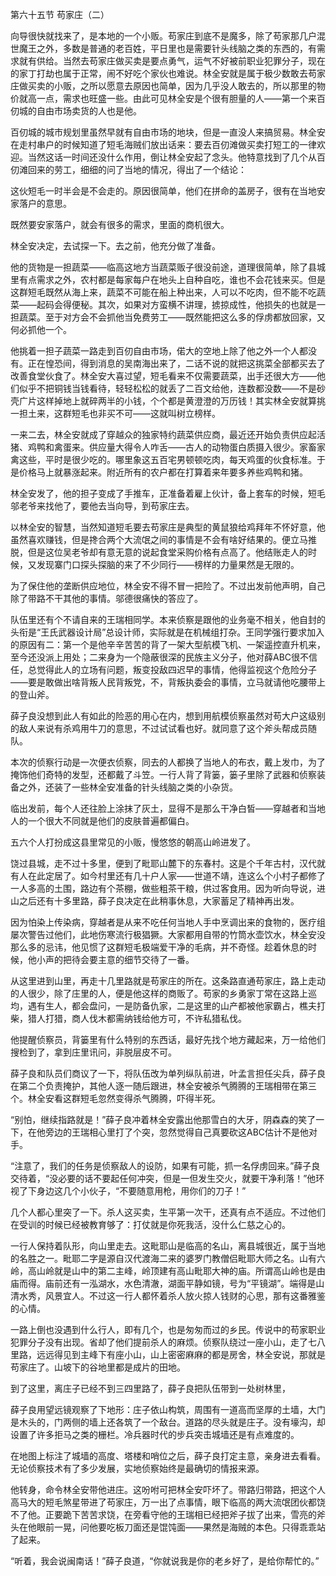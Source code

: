 

第六十五节 苟家庄（二）

向导很快就找来了，是本地的一个小贩。苟家庄到底不是魔多，除了苟家那几户混世魔王之外，多数是普通的老百姓，平日里也是需要针头线脑之类的东西的，有需求就有供给。当然去苟家庄做买卖是要点勇气，运气不好被前职业犯罪分子，现在的家丁打劫也属于正常，闹不好吃个家伙也难说。林全安就是属于极少数敢去苟家庄做买卖的小贩，之所以愿意去原因也简单，因为几乎没人敢去的，所以那里的物价就高一点，需求也旺盛一些。由此可见林全安是个很有胆量的人――第一个来百仞城的自由市场卖货的人也是他。

百仞城的城市规划里虽然早就有自由市场的地块，但是一直没人来搞贸易。林全安在走村串户的时候知道了短毛海贼们放出话来：要去百仞滩做买卖打短工的一律欢迎。当然这话一时间还没什么作用，倒让林全安起了念头。他特意找到了几个从百仞滩回来的劳工，细细的问了当地的情况，得出了一个结论：

这伙短毛一时半会是不会走的。原因很简单，他们在拼命的盖房子，很有在当地安家落户的意思。

既然要安家落户，就会有很多的需求，里面的商机很大。

林全安决定，去试探一下。去之前，他充分做了准备。

他的货物是一担蔬菜――临高这地方当蔬菜贩子很没前途，道理很简单，除了县城里有点需求之外，农村都是每家每户在地头上自种自吃，谁也不会花钱来买。但是这群短毛既然从海上来，蔬菜不可能在船上种出来，人可以不吃肉，但不能不吃蔬菜――起码会得便秘。其次，如果对方蛮横不讲理，掳掠成性，他损失的也就是一担蔬菜。至于对方会不会抓他当免费劳工――既然能把这么多的俘虏都放回家，又何必抓他一个。

他挑着一担子蔬菜一路走到百仞自由市场，偌大的空地上除了他之外一个人都没有。正在惶恐间，得到消息的吴南海出来了，二话不说的就把这挑菜全部都买去了改善食堂伙食了。林全安大喜过望，短毛看来不仅需要蔬菜，出手还很大方――他们似乎不把铜钱当钱看待，轻轻松松的就丢了二百文给他，连数都没数――不是砂壳广片这样掉地上就碎两半的小钱，个个都是黄澄澄的万历钱！其实林全安就算挑一担土来，这群短毛也非买不可――这就叫树立榜样。

一来二去，林全安就成了穿越众的独家特约蔬菜供应商，最近还开始负责供应起活猪、鸡鸭和禽蛋来。供应量大得令人咋舌――古人的动物蛋白质摄入很少。家畜家禽这些，平时是很少吃的。哪里象这五百宅男顿顿吃肉，每天鸡蛋的伙食标准。于是价格马上就暴涨起来。附近所有的农户都在打算着来年要多养些鸡鸭和猪。

林全安发了，他的担子变成了手推车，正准备着雇上伙计，备上套车的时候，短毛邬老爷来找他了，要他去当向导，到苟家庄去。

以林全安的智慧，当然知道短毛要去苟家庄是典型的黄鼠狼给鸡拜年不怀好意，他虽然喜欢赚钱，但是搀合两个大流氓之间的事情是不会有啥好结果的。便立马推脱，但是这位吴老爷却有意无意的说起食堂采购价格有点高了。他结账走人的时候，又发现寨门口探头探脑的来了不少同行――榜样的力量果然是无限的。

为了保住他的垄断供应地位，林全安不得不冒一把险了。不过出发前他声明，自己除了带路不干其他的事情。邬德很痛快的答应了。

队伍里还有个不请自来的王瑞相同学。本来侦察是跟他的业务毫不相关，他自封的头衔是“王氏武器设计局”总设计师，实际就是在机械组打杂。王同学强行要求加入的原因有二：第一个是他辛辛苦苦的背了一架大型航模飞机、一架遥控直升机来，至今还没派上用处；二来身为一个隐蔽很深的民族主义分子，他对薛ABC很不信任，总觉得此人的立场有问题，叛变投敌四迟早的事情，他得监视这个危险分子――要是敢做出啥背叛人民背叛党，不，背叛执委会的事情，立马就请他吃腰带上的登山斧。

薛子良没想到此人有如此的险恶的用心在内，想到用航模侦察虽然对苟大户这级别的敌人来说有杀鸡用牛刀的意思，不过试试看也好。就同意了这个斧头帮成员随队。

本次的侦察行动是一次便衣侦察，同去的人都换了当地人的布衣，戴上发巾，为了掩饰他们奇特的发型，还都戴了斗笠。一行人背了背篓，篓子里除了武器和侦察装备之外，还装了一些林全安准备的针头线脑之类的小杂货。

临出发前，每个人还往脸上涂抹了灰土，显得不是那么干净白皙――穿越者和当地人的一个很大不同就是他们的皮肤普遍都偏白。

五六个人打扮成这县里常见的小贩，慢悠悠的朝高山岭进发了。

饶过县城，走不过十多里，便到了毗耶山麓下的东春村。这是个千年古村，汉代就有人在此定居了。如今村里还有几十户人家――世道不靖，连这么个小村子都修了一人多高的土围，路边有个茶棚，做些粗茶干粮，供过客食用。因为听向导说，进山之后还有十多里路，薛子良决定在此稍事休息，大家蓄足了精神再出发。

因为怕染上传染病，穿越者是从来不吃任何当地人手中烹调出来的食物的，医疗组屡次警告过他们，此地伤寒流行极猖獗。大家都用自带的竹筒水壶饮水，林全安没那么多的忌讳，他见惯了这群短毛极端爱干净的毛病，并不奇怪。趁着休息的时候，他小声的把待会要主意的细节交待了一番。

从这里进到山里，再走十几里路就是苟家庄的所在。这条路直通苟家庄，路上走动的人很少，除了庄里的人，便是他这样的商贩了。苟家的乡勇家丁常在这路上巡均，遇有生人，都会盘问，一是防备仇家，二是这里的山产都被他家霸占，樵夫打柴，猎人打猎，商人伐木都需纳钱给他方可，不许私猎私伐。

他提醒侦察员，背篓里有什么特别的东西话，最好先找个地方藏起来，万一给他们搜检到了，拿到庄里讯问，非脱层皮不可。

薛子良和队员们商议了一下，将队伍改为单列纵队前进，叶孟言担任尖兵，薛子良在第二个负责掩护，其他人逐一随后跟进，林全安被杀气腾腾的王瑞相带在第三个。林全安看这群短毛忽然变得杀气腾腾，吓得半死。

“别怕，继续指路就是！”薛子良冲着林全安露出他那雪白的大牙，阴森森的笑了一下，在他旁边的王瑞相心里打了个突，忽然觉得自己真要砍这ABC估计不是他对手。

“注意了，我们的任务是侦察敌人的设防，如果有可能，抓一名俘虏回来。”薛子良交待着，“没必要的话不要起任何冲突，但是一但发生交火，就要干净利落！”他环视了下身边这几个小伙子，“不要随意用枪，用你们的刀子！”

几个人都心里突了一下。杀人这买卖，生平第一次干，还真有点不适应。不过他们在受训的时候已经被教育够了：打仗就是你死我活，没什么仁慈之心的。

一行人保持着队形，向山里走去。这毗耶山是临高的名山，离县城很近，属于当地的名胜之一。毗耶二字是源自汉代渡海二来的婆罗门教僧侣毗耶大师之名。山有六岭，高山岭就是山中的第二主峰，岭顶建有高山毗耶大神的庙。所谓高山岭也是由庙而得。庙前还有一泓湖水，水色清澈，湖面平静如镜，号为“平镜湖”。端得是山清水秀，风景宜人。不过这一行人都怀着杀人放火掠人钱财的心思，那有这番雅鉴的心情。

一路上倒也没遇到什么行人，即有几个，也是匆匆而过的乡民。传说中的苟家职业犯罪分子没有出现。省却了他们提前杀人的麻烦。侦察队绕过一座小山，走了七八里路，远远得见到主峰下有座小山，山上密密麻麻的都是房舍，林全安说，那就是苟家庄了。山坡下的谷地里都是成片的田地。

到了这里，离庄子已经不到三四里路了，薛子良把队伍带到一处树林里，

薛子良用望远镜观察了下地形：庄子依山构筑，周围有一道高而坚厚的土墙，大门是木头的，门两侧的墙上还各筑了一个敌台。道路的尽头就是庄子。没有壕沟，却设置了许多拒马之类的栅栏。冷兵器时代的步兵突击城墙还是有点难度的。

在地图上标注了城墙的高度、塔楼和哨位之后，薛子良打定主意，亲身进去看看。无论侦察技术有了多少发展，实地侦察始终是最确切的情报来源。

他转身，命令林全安带他进庄。这吩咐可把林全安吓坏了。带路归带路，把这个人高马大的短毛煞星带进了苟家庄，万一出了点事情，眼下临高的两大流氓团伙都饶不了他。正要跪下苦苦求饶，在旁看守他的王瑞相已经把斧子拔了出来，雪亮的斧头在他眼前一晃，问他要吃板刀面还是馄饨面――果然是海贼的本色。只得乖乖站了起来。

“听着，我会说闽南话！”薛子良道，“你就说我是你的老乡好了，是给你帮忙的。”

